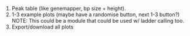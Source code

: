 1. Peak table (like genemapper, bp size + height).
2. 1-3 example plots (maybe have a randomise button, next 1-3 button?) NOTE: This could be a module that could be used w/ ladder calling too.
3. Export/download all plots
